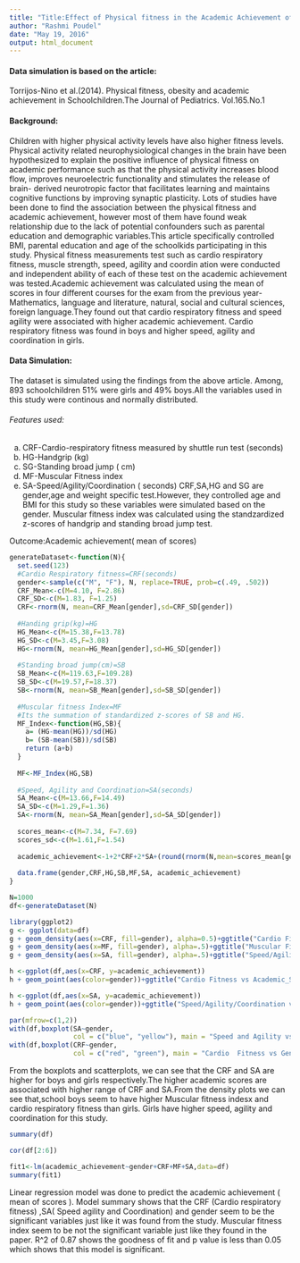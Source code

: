 ```yaml
---
title: "Title:Effect of Physical fitness in the Academic Achievement of Schoolchildren"
author: "Rashmi Poudel"
date: "May 19, 2016"
output: html_document
---
```

#### Data simulation is based on the article:
Torrijos-Nino et al.(2014). Physical fitness, obesity and academic achievement in Schoolchildren.The Journal of Pediatrics. Vol.165.No.1

#### Background:
Children with higher physical activity levels have also higher fitness levels. Physical activity related neurophysiological changes in the brain have been hypothesized to explain the positive influence of physical fitness on academic performance such as that the physical activity increases blood flow, improves neuroelectric functionality and stimulates the release of brain- derived neurotropic factor that facilitates learning and maintains cognitive functions by improving synaptic plasticity.
        Lots of studies have been done to find the association between the physical fitness and academic achievement, however most of them have found weak relationship due to the lack of potential confounders such as parental education
and demographic variables.This article specifically controlled BMI, parental education and age of the schoolkids participating in
this study. Physical fitness measurements test such as cardio respiratory fitness, muscle strength, speed, agility and coordin
ation were conducted and independent ability of each of these test on the academic achievement was tested.Academic achievement was calculated using the mean of scores in four different courses for the exam from the previous year-Mathematics, language and literature, natural, social and cultural sciences, foreign language.They found out that cardio respiratory fitness and speed agility were associated with higher academic achievement. Cardio respiratory fitness was found in boys and higher speed, agility and coordination in girls.

#### Data Simulation:
The dataset is simulated using the findings from the above article. Among, 893 schoolchildren 51% were girls and 49% boys.All the variables used in this study were continous and normally distributed.

###### Features used:
a. CRF-Cardio-respiratory fitness measured by shuttle run test (seconds)
b. HG-Handgrip (kg)
c. SG-Standing broad jump ( cm)
d. MF-Muscular Fitness index
e. SA-Speed/Agility/Coordination ( seconds)
CRF,SA,HG and SG are gender,age and weight specific test.However, they controlled age and BMI for this study so these variables were simulated based on the gender. Muscular fitness index was calculated using the standzardized z-scores of handgrip and standing broad jump test. 

Outcome:Academic achievement( mean of scores)

```r
generateDataset<-function(N){
  set.seed(123)
  #Cardio Respiratory fitness=CRF(seconds)
  gender<-sample(c("M", "F"), N, replace=TRUE, prob=c(.49, .502))
  CRF_Mean<-c(M=4.10, F=2.86)
  CRF_SD<-c(M=1.83, F=1.25)
  CRF<-rnorm(N, mean=CRF_Mean[gender],sd=CRF_SD[gender]) 
  
  #Handing grip(kg)=HG
  HG_Mean<-c(M=15.38,F=13.78) 
  HG_SD<-c(M=3.45,F=3.08)
  HG<-rnorm(N, mean=HG_Mean[gender],sd=HG_SD[gender])
  
  #Standing broad jump(cm)=SB
  SB_Mean<-c(M=119.63,F=109.28) 
  SB_SD<-c(M=19.57,F=18.37)
  SB<-rnorm(N, mean=SB_Mean[gender],sd=SB_SD[gender])
  
  #Muscular fitness Index=MF 
  #Its the summation of standardized z-scores of SB and HG.
  MF_Index<-function(HG,SB){
    a= (HG-mean(HG))/sd(HG)
    b= (SB-mean(SB))/sd(SB)
    return (a+b)
  }
  
  MF<-MF_Index(HG,SB)
  
  #Speed, Agility and Coordination=SA(seconds)
  SA_Mean<-c(M=13.66,F=14.49)
  SA_SD<-c(M=1.29,F=1.36)
  SA<-rnorm(N, mean=SA_Mean[gender],sd=SA_SD[gender]) 
  
  scores_mean<-c(M=7.34, F=7.69)
  scores_sd<-c(M=1.61,F=1.54)
  
  academic_achievement<-1+2*CRF+2*SA+(round(rnorm(N,mean=scores_mean[gender],scores_sd[gender]),1))
  
  data.frame(gender,CRF,HG,SB,MF,SA, academic_achievement)
}

N=1000
df<-generateDataset(N)
```

```r
library(ggplot2)
g <- ggplot(data=df)
g + geom_density(aes(x=CRF, fill=gender), alpha=0.5)+ggtitle("Cardio Fitness vs Academic_Scores")
g + geom_density(aes(x=MF, fill=gender), alpha=.5)+ggtitle("Muscular Fitness Index vs Academic_Scores")
g + geom_density(aes(x=SA, fill=gender), alpha=.5)+ggtitle("Speed/Agility/Coordination vs Academic_Scores")
```

```r
h <-ggplot(df,aes(x=CRF, y=academic_achievement))
h + geom_point(aes(color=gender))+ggtitle("Cardio Fitness vs Academic_Scores")

h <-ggplot(df,aes(x=SA, y=academic_achievement))
h + geom_point(aes(color=gender))+ggtitle("Speed/Agility/Coordination vs Academic_Scores")
```


```r
par(mfrow=c(1,2))
with(df,boxplot(SA~gender,  
                col = c("blue", "yellow"), main = "Speed and Agility vs Gender"))
with(df,boxplot(CRF~gender,  
                col = c("red", "green"), main = "Cardio  Fitness vs Gender"))
```

From the boxplots and scatterplots, we can see that the CRF and SA are higher for boys and girls respectively.The higher academic scores are associated with higher range of CRF and SA.From the density plots we can see that,school boys seem to have higher Muscular fitness indesx and cardio respiratory fitness than girls. Girls have higher speed, agility and coordination for this study.

```r
summary(df)
```

```r
cor(df[2:6])
```

```r
fit1<-lm(academic_achievement~gender+CRF+MF+SA,data=df)
summary(fit1)
```

Linear regression model was done to predict the academic achievement ( mean of scores ). Model summary shows that the CRF (Cardio respiratory fitness) ,SA( Speed agility and Coordination)  and gender seem to be the significant variables  just like  it was found from the study. Muscular fitness index seem to be not the significant variable just like they found in the paper.  R^2 of 0.87 shows the goodness of fit and p value is less than 0.05 which shows that this model is significant. 